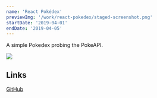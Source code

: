 ```yaml
---
name: 'React Pokédex'
previewImg: '/work/react-pokedex/staged-screenshot.png'
startDate: '2019-04-01'
endDate: '2019-04-05'
---
```


A simple Pokedex probing the PokeAPI.

<img class="small centered" src={previewImg} />

## Links

[GitHub](https://github.com/DamSenViet/react-pokedex)
